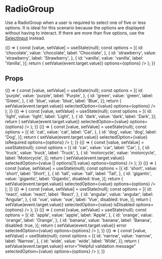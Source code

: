 
<Meta
  title="Components/Form Inputs/RadioGroup"
  component={RadioGroup}
  decorators={[withA11y]}
/>

# RadioGroup

Use a RadioGroup when a user is required to select one of five or less options. It is ideal for this scenario because the options are displayed without having to interact. If there are more than five options, use the [SelectInput](?path=/docs/components-form-inputs-selectinput--all) instead.

<Preview isExpanded>
  <Story name="Default">
    {() => {
      const [value, setValue] = useState(null);
      const options = [{
        id: 'chocolate',
        value: 'chocolate',
        label: 'Chocolate',
      },
      {
        id: 'strawberry',
        value: 'strawberry',
        label: 'Strawberry',
      },
      {
        id: 'vanilla',
        value: 'vanilla',
        label: 'Vanilla',
      }];
      return (
        <RadioGroup
          name="noTitleOrDescription"
          selectedOption={value}
          onChange={event => setValue(event.target.value)}
          options={options}
        />
      );
    }}
  </Story>
</Preview>

## Props
<Props of={RadioGroup} />

<Preview>
  <Story name="With Title">
    {() => {
      const [value, setValue] = useState(null);
      const options = [{
        id: 'purple',
        value: 'purple',
        label: 'Purple',
      },
      {
        id: 'green',
        value: 'green',
        label: 'Green',
      },
      {
        id: 'blue',
        value: 'blue',
        label: 'Blue',
      }];
      return (
        <RadioGroup
          title="With Title"
          name="withTitle"
          onChange={event => setValue(event.target.value)}
          selectedOption={value}
          options={options}
        />
      );
    }}
  </Story>
</Preview>

<Preview>
  <Story name="With Title and Description">
    {() => {
      const [value, setValue] = useState(null);
      const options = [{
        id: 'light',
        value: 'light',
        label: 'Light',
      },
      {
        id: 'dark',
        value: 'dark',
        label: 'Dark',
      }];
      return (
        <RadioGroup
          title="With Title and Description"
          description="A helpful description"
          name="withTitleAndDescription"
          onChange={event => setValue(event.target.value)}
          selectedOption={value}
          options={options}
        />
      );
    }}
  </Story>
</Preview>

<Preview>
  <Story name="Required">
    {() => {
      const [value, setValue] = useState(null);
      const options = [{
        id: 'cat',
        value: 'cat',
        label: 'Cat',
      },
      {
        id: 'dog',
        value: 'dog',
        label: 'Dog',
      }];
      return (
        <RadioGroup
          title="Required"
          name="required"
          onChange={event => setValue(event.target.value)}
          selectedOption={value}
          isRequired
          options={options}
        />
      );
    }}
  </Story>
</Preview>

<Preview>
  <Story name="Pre-Selected Option">
    {() => {
      const [value, setValue] = useState(null);
      const options = [{
        id: 'car',
        value: 'car',
        label: 'Car',
      },
      {
        id: 'truck',
        value: 'truck',
        label: 'Truck',
      },
      {
        id: 'motorcycle',
        value: 'motorcycle',
        label: 'Motorcycle',
      }];
      return (
        <RadioGroup
          title="Pre-selected Option"
          name="preSelectedOption"
          onChange={event => setValue(event.target.value)}
          selectedOption={value || options[1].value}
          options={options}
        />
      );
    }}
  </Story>
</Preview>

<Preview>
  <Story name="Disabled Option">
    {() => {
      const [value, setValue] = useState(null);
      const options = [{
        id: 'short',
        value: 'short',
        label: 'Short',
      },
      {
        id: 'tall',
        value: 'tall',
        label: 'Tall',
      },
      {
        id: 'gigantic',
        value: 'gigantic',
        label: 'Gigantic',
        disabled: true,
      }];
      return (
        <RadioGroup
          title="Disabled Option"
          name="disabledOption"
          onChange={event => setValue(event.target.value)}
          selectedOption={value}
          options={options}
        />
      );
    }}
  </Story>
</Preview>

<Preview>
  <Story name="Disabled Group">
    {() => {
      const [value, setValue] = useState(null);
      const options = [{
        id: 'react',
        value: 'react',
        label: 'React',
      },
      {
        id: 'angular',
        value: 'angular',
        label: 'Angular',
      },
      {
        id: 'vue',
        value: 'vue',
        label: 'Vue',
        disabled: true,
      }];
      return (
        <RadioGroup
          title="Disabled Group"
          name="disabledGroup"
          onChange={event => setValue(event.target.value)}
          selectedOption={value}
          isDisabled
          options={options}
        />
      );
    }}
  </Story>
</Preview>

<Preview>
  <Story name="Error">
    {() => {
      const [value, setValue] = useState(null);
      const options = [{
        id: 'apple',
        value: 'apple',
        label: 'Apple',
      },
      {
        id: 'orange',
        value: 'orange',
        label: 'Orange',
      },
      {
        id: 'banana',
        value: 'banana',
        label: 'Banana',
        disabled: true,
      }];
      return (
        <RadioGroup
          title="Error"
          name="error"
          onChange={event => setValue(event.target.value)}
          error
          selectedOption={value}
          options={options}
        />
      );
    }}
  </Story>
</Preview>

<Preview>
  <Story name="Error with Validation Message">
    {() => {
      const [value, setValue] = useState(null);
      const options = [{
        id: 'narrow',
        value: 'narrow',
        label: 'Narrow',
      },
      {
        id: 'wide',
        value: 'wide',
        label: 'Wide',
      }];
      return (
        <RadioGroup
          title="Error with Validation Message"
          name="errorWithMessage"
          onChange={event => setValue(event.target.value)}
          error="Helpful validation message"
          selectedOption={value}
          options={options}
        />
      );
    }}
  </Story>
</Preview>



